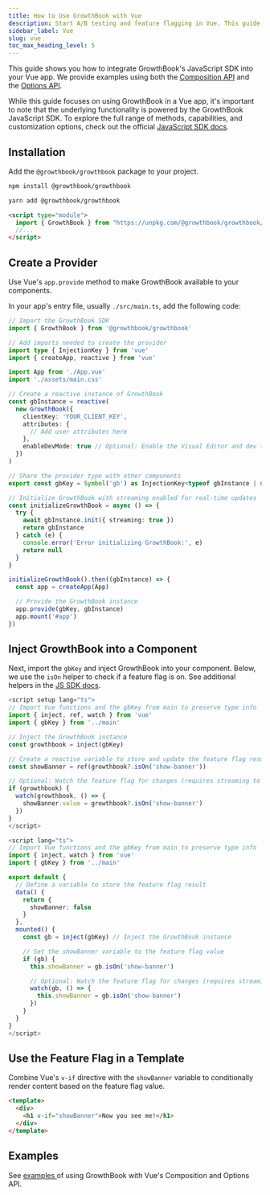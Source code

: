 ```yaml
---
title: How to Use GrowthBook with Vue
description: Start A/B testing and feature flagging in Vue. This guide shows you how to implement GrowthBook's JavaScript SDK using Vue's Composition and Options API.
sidebar_label: Vue
slug: vue
toc_max_heading_level: 5
---
```



This guide shows you how to integrate GrowthBook's JavaScript SDK into your Vue app. We provide examples using both the [Composition API](https://vuejs.org/guide/introduction.html#composition-api) and the [Options API](https://vuejs.org/guide/introduction.html#options-api).

While this guide focuses on using GrowthBook in a Vue app, it's important to note that the underlying functionality is powered by the GrowthBook JavaScript SDK. To explore the full range of methods, capabilities, and customization options, check out the official [JavaScript SDK docs](/lib/js).

## Installation

Add the `@growthbook/growthbook` package to your project.

<Tabs>
<TabItem value="npm" label="npm">

```sh
npm install @growthbook/growthbook
```

</TabItem>
<TabItem value="yarn" label="Yarn">

```sh
yarn add @growthbook/growthbook
```

</TabItem>
<TabItem value="unpkg" label="unpkg">

```html
<script type="module">
  import { GrowthBook } from "https://unpkg.com/@growthbook/growthbook/dist/bundles/esm.min.js";
  //...
</script>
```

</TabItem>
</Tabs>

## Create a Provider

Use Vue's `app.provide` method to make GrowthBook available to your components.

In your app's entry file, usually `./src/main.ts`, add the following code:

```ts
// Import the GrowthBook SDK
import { GrowthBook } from '@growthbook/growthbook'

// Add imports needed to create the provider
import type { InjectionKey } from 'vue'
import { createApp, reactive } from 'vue'

import App from './App.vue'
import './assets/main.css'

// Create a reactive instance of GrowthBook
const gbInstance = reactive(
  new GrowthBook({
    clientKey: 'YOUR_CLIENT_KEY',
    attributes: {
      // Add user attributes here
    },
    enableDevMode: true // Optional: Enable the Visual Editor and dev tools
  })
)

// Share the provider type with other components
export const gbKey = Symbol('gb') as InjectionKey<typeof gbInstance | null>

// Initialize GrowthBook with streaming enabled for real-time updates
const initializeGrowthBook = async () => {
  try {
    await gbInstance.init({ streaming: true })
    return gbInstance
  } catch (e) {
    console.error('Error initializing GrowthBook:', e)
    return null
  }
}

initializeGrowthBook().then((gbInstance) => {
  const app = createApp(App)

  // Provide the GrowthBook instance
  app.provide(gbKey, gbInstance)
  app.mount('#app')
})
```

## Inject GrowthBook into a Component

Next, import the `gbKey` and inject GrowthBook into your component. Below, we use the `isOn` helper to check if a feature flag is on. See additional helpers in the [JS SDK docs](/lib/js).

<Tabs>
<TabItem value="composition" label="Composition API">

```ts title="component.vue"
<script setup lang="ts">
// Import Vue functions and the gbKey from main to preserve type info
import { inject, ref, watch } from 'vue'
import { gbKey } from '../main'

// Inject the GrowthBook instance
const growthbook = inject(gbKey)

// Create a reactive variable to store and update the feature flag result
const showBanner = ref(growthbook?.isOn('show-banner'))

// Optional: Watch the feature flag for changes (requires streaming to be enabled)
if (growthbook) {
  watch(growthbook, () => {
    showBanner.value = growthbook?.isOn('show-banner')
  })
}
</script>
```

</TabItem>
<TabItem value="options" label="Options API">

```ts title="component.vue"
<script lang="ts">
// Import Vue functions and the gbKey from main to preserve type info
import { inject, watch } from 'vue'
import { gbKey } from '../main'

export default {
  // Define a variable to store the feature flag result
  data() {
    return {
      showBanner: false
    }
  },
  mounted() {
    const gb = inject(gbKey) // Inject the GrowthBook instance

    // Set the showBanner variable to the feature flag value
    if (gb) {
      this.showBanner = gb.isOn('show-banner')

      // Optional: Watch the feature flag for changes (requires streaming to be enabled)
      watch(gb, () => {
        this.showBanner = gb.isOn('show-banner')
      })
    }
  }
}
</script>
```

</TabItem>
</Tabs>

## Use the Feature Flag in a Template

Combine Vue's `v-if` directive with the `showBanner` variable to conditionally render content based on the feature flag value.

```html title="component.vue"
<template>
  <div>
    <h1 v-if="showBanner">Now you see me!</h1>
  </div>
</template>
```

## Examples

See [examples <ExternalLink />](https://github.com/growthbook/examples/tree/b5e9138064cb565ef2c7bea30b97bdbdb797f67e/vue) of using GrowthBook with Vue's Composition and Options API.
